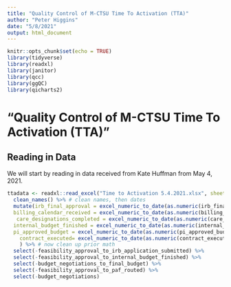 ```yaml
---
title: "Quality Control of M-CTSU Time To Activation (TTA)"
author: "Peter Higgins"
date: "5/8/2021"
output: html_document
---
```


```r
knitr::opts_chunk$set(echo = TRUE)
library(tidyverse)
library(readxl)
library(janitor)
library(qcc)
library(ggQC)
library(qicharts2)
```

# "Quality Control of M-CTSU Time To Activation (TTA)"

## Reading in Data

We will start by reading in data received from Kate Huffman from May 4, 2021.

```r
ttadata <- readxl::read_excel("Time to Activation 5.4.2021.xlsx", sheet = "Time to Activation 5.4.21") %>% 
  clean_names() %>% # clean names, then dates
  mutate(irb_final_approval = excel_numeric_to_date(as.numeric(irb_final_approval)), irb_application_submitted = excel_numeric_to_date(as.numeric(irb_application_submitted)),
  billing_calendar_received = excel_numeric_to_date(as.numeric(billing_calendar_received)),
   care_designations_completed = excel_numeric_to_date(as.numeric(care_designations_completed)),
  internal_budget_finished = excel_numeric_to_date(as.numeric(internal_budget_finished)),     
  pi_approved_budget = excel_numeric_to_date(as.numeric(pi_approved_budget)),   budget_negotiations_start = excel_numeric_to_date(as.numeric(budget_negotiations)),  final_budget = excel_numeric_to_date(as.numeric(final_budget)),          paf_routed = excel_numeric_to_date(as.numeric(paf_routed)), 
    contract_executed= excel_numeric_to_date(as.numeric(contract_executed)),      pan_released = excel_numeric_to_date(as.numeric(pan_released)),           open_to_accrual = excel_numeric_to_date(as.numeric(open_to_accrual))
    ) %>% # now clean up prior math
  select(-feasibility_approval_to_irb_application_submitted) %>% 
  select(-feasibility_approval_to_internal_budget_finished) %>% 
  select(-budget_negotiations_to_final_budget) %>% 
  select(-feasibility_approval_to_paf_routed) %>% 
  select(-budget_negotiations)
```
